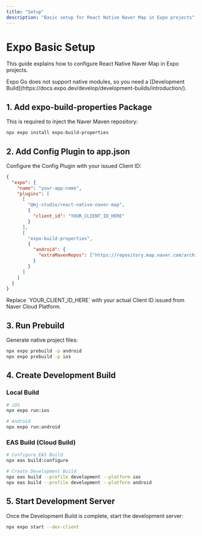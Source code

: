 ```yaml
---
title: "Setup"
description: "Basic setup for React Native Naver Map in Expo projects"
---
```



# Expo Basic Setup

This guide explains how to configure React Native Naver Map in Expo projects.

<Callout type="warn">
Expo Go does not support native modules, so you need a [Development Build](https://docs.expo.dev/develop/development-builds/introduction/).
</Callout>

## 1. Add expo-build-properties Package

This is required to inject the Naver Maven repository:

```bash
npx expo install expo-build-properties
```

## 2. Add Config Plugin to app.json

Configure the Config Plugin with your issued Client ID:

```json title="app.json"
{
  "expo": {
    "name": "your-app-name",
    "plugins": [
      [
        "@mj-studio/react-native-naver-map",
        {
          "client_id": "YOUR_CLIENT_ID_HERE"
        }
      ],
      [
        "expo-build-properties",
        {
          "android": {
            "extraMavenRepos": ["https://repository.map.naver.com/archive/maven"]
          }
        }
      ]
    ]
  }
}
```

<Callout type="warn">
Replace `YOUR_CLIENT_ID_HERE` with your actual Client ID issued from Naver Cloud Platform.
</Callout>

## 3. Run Prebuild

Generate native project files:

```bash
npx expo prebuild -p android
npx expo prebuild -p ios
```

## 4. Create Development Build

### Local Build

```bash
# iOS
npx expo run:ios

# Android
npx expo run:android
```

### EAS Build (Cloud Build)

```bash
# Configure EAS Build
npx eas build:configure

# Create Development Build
npx eas build --profile development --platform ios
npx eas build --profile development --platform android
```

## 5. Start Development Server

Once the Development Build is complete, start the development server:

```bash
npx expo start --dev-client
```